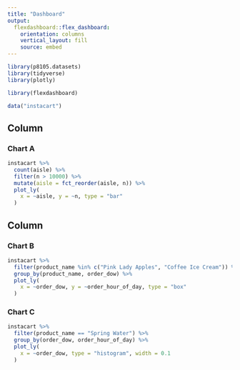 ```yaml
---
title: "Dashboard"
output: 
  flexdashboard::flex_dashboard:
    orientation: columns
    vertical_layout: fill
    source: embed
---
```


```r
library(p8105.datasets)
library(tidyverse)
library(plotly)

library(flexdashboard)
```

```r
data("instacart")
```

Column {data-width=650}
-----------------------------------------------------------------------

### Chart A

```r
instacart %>% 
  count(aisle) %>% 
  filter(n > 10000) %>% 
  mutate(aisle = fct_reorder(aisle, n)) %>% 
  plot_ly(
    x = ~aisle, y = ~n, type = "bar"
  )
```

Column {data-width=350}
-----------------------------------------------------------------------

### Chart B

```r
instacart %>% 
  filter(product_name %in% c("Pink Lady Apples", "Coffee Ice Cream")) %>% 
  group_by(product_name, order_dow) %>% 
  plot_ly(
    x = ~order_dow, y = ~order_hour_of_day, type = "box"
  )
```

### Chart C

```r
instacart %>% 
  filter(product_name == "Spring Water") %>% 
  group_by(order_dow, order_hour_of_day) %>%
  plot_ly(
    x = ~order_dow, type = "histogram", width = 0.1
  )
```

